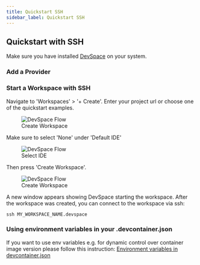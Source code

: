 ```yaml
---
title: Quickstart SSH
sidebar_label: Quickstart SSH
---
```



## Quickstart with SSH

Make sure you have installed [DevSpace](./install.mdx) on your system.

### Add a Provider

<AddProvider />

### Start a Workspace with SSH

Navigate to 'Workspaces' > '+ Create'. Enter your project url or choose one of the quickstart examples. 

<figure>
<img src="/docs/media/create-workspace-repo.png" alt="DevSpace Flow" />
  <figcaption>Create Workspace</figcaption>
</figure>

Make sure to select 'None' under 'Default IDE'

<figure>
  <img src="/docs/media/create-workspace-ssh.png" alt="DevSpace Flow" />
  <figcaption>Select IDE</figcaption>
</figure>

Then press 'Create Workspace'.

<figure>
  <img src="/docs/media/create-workspace-final-ssh.png" alt="DevSpace Flow" />
  <figcaption>Create Workspace</figcaption>
</figure>

A new window appears showing DevSpace starting the workspace. After the workspace was created, you can connect to the workspace via ssh:

```
ssh MY_WORKSPACE_NAME.devspace
```

### Using environment variables in your .devcontainer.json

If you want to use env variables e.g. for dynamic control over container image version
please follow this instruction: [Environment variables in devcontainer.json](../developing-in-workspaces/environment-variables-in-devcontainer-json.mdx)
